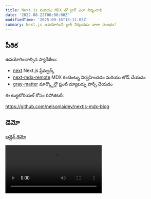 ```yaml
---
title: Next.js మరియు MDX తో బ్లాగ్ ఎలా నిర్మించాలి
date: '2022-08-22T00:00:00Z'
modifiedTime: '2025-09-16T15:11:03Z'
summary: Next.js ఉపయోగించి బ్లాగ్ నిర్మించడం చాలా సులభం!
---
```


## పీఠిక

ఉపయోగించాల్సిన ప్యాకేజీలు:

- [next](https://github.com/vercel/next.js) Next.js ఫ్రేమ్వర్క్
- [next-mdx-remote](https://github.com/hashicorp/next-mdx-remote) MDX కంటెంట్ను నిర్వహించడం మరియు లోడ్ చేయడం
- [gray-matter](https://github.com/jonschlinkert/gray-matter) మార్క్డౌన్లో ఫ్రంట్ మ్యాటర్ను పార్స్ చేయడం

ఈ ట్యుటోరియల్ కోసం రిపోజిటరీ:

https://github.com/nelsonlaidev/nextjs-mdx-blog

## డెమో

[ఆన్లైన్ డెమో](https://nelsonlai-nextjs-mdx-blog.vercel.app)

<Video src='/videos/blog/how-to-build-a-blog-with-nextjs-and-mdx/demo.mp4' width={1920} height={1080} />

## బ్లాగ్ ఎలా సృష్టించాలి

మొదట, మేము కింది కమాండ్తో Next.js ప్రాజెక్ట్ను సృష్టిస్తాము:

```bash title='టెర్మినల్'
yarn create next-app nextjs-mdx-blog
```

తర్వాత, కింది ఫైల్ను సృష్టించండి:

- `components/layout.jsx` - అన్ని కాంపోనెంట్లను కంటైనర్లో రాప్ చేయండి (ఐచ్ఛికం, కేవలం స్టైల్ కోసం)
- `date/blog/*.mdx` - బ్లాగ్ ఆర్టికల్స్
- `lib/format-date.js` - తేదీని `నెల DD, YYYY` గా ఫార్మాట్ చేయండి
- `pages/blog/[slug].jsx` - ఆర్టికల్ పేజీ, [డైనమిక్ రూట్లను](https://nextjs.org/docs/pages/building-your-application/routing/dynamic-routes) ఉపయోగిస్తుంది

<TreeView
  defaultExpandedValue={['components', 'data', 'data/blog', 'lib', 'pages', 'pages/blog']}
  collection={{
    id: 'ROOT',
    name: '',
    children: [
      {
        id: 'components',
        name: 'components',
        children: [{ id: 'components/layout.jsx', name: 'layout.jsx' }]
      },
      {
        id: 'data',
        name: 'data',
        children: [
          {
            id: 'data/blog',
            name: 'blog',
            children: [
              { id: 'data/blog/markdown.mdx', name: 'markdown.mdx' },
              { id: 'data/blog/nextjs.mdx', name: 'nextjs.mdx' },
              { id: 'data/blog/react.mdx', name: 'react.mdx' }
            ]
          }
        ]
      },
      {
        id: 'lib',
        name: 'lib',
        children: [
          { id: 'lib/format-date.js', name: 'format-date.js' },
          { id: 'lib/mdx.js', name: 'mdx.js' }
        ]
      },
      {
        id: 'pages',
        name: 'pages',
        children: [
          {
            id: 'pages/blog',
            name: 'blog',
            children: [{ id: 'pages/blog/[slug].jsx', name: '[slug].jsx' }]
          }
        ]
      }
    ]
  }}
/>

### మార్క్డౌన్ ఫైళ్లను ఎలా నిర్వహించాలి

మొదట `const root{:js}` - రూట్ డైరెక్టరీ, మరియు `process.cwd(){:js}` మెథడ్ Node.js ప్రాసెస్ యొక్క ప్రస్తుత వర్కింగ్ డైరెక్టరీని రిటర్న్ చేస్తుంది.

```js title='lib/mdx.js'
const root = process.cwd()
```

మరొక వేరియబుల్ `POSTS_PATH{:.entity.name.constant}` ఆర్టికల్ ఫైళ్లు స్టోర్ చేయబడిన పాత్ కోసం.

```js title='lib/mdx.js'
import path from 'path'

const POSTS_PATH = path.join(root, 'data', 'blog') // [!code highlight]
// అవుట్పుట్: A:/nextjs-mdx-blog/data/blog
```

అప్పుడు ఆ డైరెక్టరీ కంటెంట్ను చదవడానికి fsని ఉపయోగించండి, అంటే `data/blog` కింద ఉన్న అన్ని ఫైల్ పేర్లు.

```js title='lib/mdx.js'
import fs from 'fs'

export const allSlugs = fs.readdirSync(POSTS_PATH)
// అవుట్పుట్: ['markdown.mdx', 'nextjs.mdx', 'react.mdx']
```

తర్వాత ఫైల్ ఎక్స్టెన్షన్ను తీసేయడానికి ఒక ఫంక్షన్ రాయండి, ఇది తర్వాత ఉపయోగించబడుతుంది.

```js title='lib/mdx.js'
export const formatSlug = (slug) => slug.replace(/\.mdx$/, '')
/*
 * ఉదాహరణ: formatSlug('markdown.mdx')
 * అవుట్పుట్: 'markdown'
 */
```

తదుపరి దశ స్లగ్ ద్వారా ఆర్టికల్ కంటెంట్ను పొందడం.

```js title='lib/mdx.js'
export const getPostBySlug = async (slug) => {
  const postFilePath = path.join(POSTS_PATH, `${slug}.mdx`)
  // అవుట్పుట్: A:/nextjs-mdx-blog/data/blog/slug.mdx
  const source = fs.readFileSync(postFilePath)
  // ఫైల్ కంటెంట్ను రిటర్న్ చేయండి

  const { content, data } = matter(source)
  /*
   * ఉదాహరణ:
   *  ---
   *  title: హలో
   *  slug: home
   *  ---
   *  <h1>హలో వరల్డ్!</h1>
   *
   * రిటర్న్:
   *  {
   *    content: '<h1>హలో వరల్డ్!</h1>',
   *    data: {
   *      title: 'హలో',
   *      slug: 'home'
   *    }
   *  }
   */

  const mdxSource = await serialize(content)
  // కంటెంట్ను సీరియలైజ్ చేయడానికి (next-mdx-remote) నిర్వహించడానికి ఇవ్వండి

  const frontMatter = {
    ...data,
    slug
  }
  // స్లగ్ను ఫ్రంట్ మ్యాటర్లో కూడా ఉంచండి, ఇది తర్వాత ఉపయోగించబడుతుంది

  return {
    source: mdxSource,
    frontMatter
  }
}
```

అప్పుడు మీరు హోమ్ పేజీలో ప్రదర్శించాల్సిన అన్ని ఆర్టికల్స్ను పొందవచ్చు.

```js title='lib/mdx.js'
export const getAllPosts = () => {
  const frontMatter = []

  allSlugs.forEach((slug) => {
    const source = fs.readFileSync(path.join(POSTS_PATH, slug), 'utf-8')

    const { data } = matter(source)

    frontMatter.push({
      ...data,
      slug: formatSlug(slug),
      date: new Date(data.date).toISOString()
    })
  })

  return frontMatter.sort((a, b) => dateSortDesc(a.date, b.date))
}

// తేదీ ప్రకారం అవరోహణ క్రమంలో సార్ట్ చేయబడింది
const dateSortDesc = (a, b) => {
  if (a > b) return -1
  if (a < b) return 1

  return 0
}
```

### తేదీని ఫార్మాట్ చేయడం

```js title='lib/format-date.js'
export const formatDate = (date) =>
  new Date(date).toLocaleDateString('te', {
    year: 'numeric',
    month: 'long',
    day: 'numeric'
  })
/*
 * formatDate('2022-08-21T00:00:00Z')
 * అవుట్పుట్: 'ఆగస్టు 21, 2022'
 */
```

### హోమ్ పేజీ

```jsx title='pages/index.jsx'
import { formatDate } from '../lib/format-date'
import { getAllPosts } from '../lib/mdx'

import Link from 'next/link'

export default function Home({ posts }) {
  return (
    <>
      <h1 className='mb-8 text-6xl font-bold'>బ్లాగ్</h1>
      <hr className='my-8' />
      <ul className='flex flex-col gap-3'>
        {posts.map(({ slug, title, summary, date }) => (
          <li key={slug}>
            <Link href={`/blog/${slug}`}>
              <a className='block rounded-lg border border-solid border-gray-300 p-6 shadow-md'>
                <div className='flex justify-between'>
                  <h2>{title}</h2>
                  <time dateTime={date}>{formatDate(date)}</time>
                </div>
                <p className='mt-4'>{summary}</p>
              </a>
            </Link>
          </li>
        ))}
      </ul>
    </>
  )
}

// అన్ని ఆర్టికల్స్ పొందడానికి getStaticPropsని ఉపయోగించండి
export const getStaticProps = async () => {
  const posts = getAllPosts()

  return {
    props: {
      posts
    }
  }
}
```

### ఆర్టికల్ పేజీ

```jsx title='pages/[slug].jsx'
import { formatDate } from '../../lib/format-date'
import { allSlugs, formatSlug, getPostBySlug } from '../../lib/mdx'

import { MDXRemote } from 'next-mdx-remote'

export default function Blog({ post }) {
  const { title, date } = post.frontMatter

  return (
    <div>
      <h1 className='mb-2 text-6xl font-bold'>{title}</h1>
      <time dateTime={date} className='text-lg font-medium'>
        {formatDate(date)}
      </time>
      <hr className='my-8' />
      <article className='prose max-w-none'>
        <MDXRemote {...post.source} />
      </article>
    </div>
  )
}

export const getStaticProps = async ({ params }) => {
  const post = await getPostBySlug(params.slug)

  return {
    props: {
      post
    }
  }
}

export const getStaticPaths = async () => {
  const paths = allSlugs.map((slug) => ({
    params: {
      slug: formatSlug(slug)
    }
  }))
  /*
   * paths అవుట్పుట్:
   *   [
   *     { params: { slug: 'markdown' } },
   *     { params: { slug: 'nextjs' } },
   *     { params: { slug: 'react' } }
   *   ]
   */

  return {
    paths,
    fallback: false
  }
}
```

ఈ విధంగా, ఒక సాధారణ బ్లాగ్ పూర్తయింది.

## ఉపయోగకరమైన లింకులు

- [getStaticPaths](https://nextjs.org/docs/pages/building-your-application/data-fetching/get-static-paths)
- [getStaticProps](https://nextjs.org/docs/pages/building-your-application/data-fetching/get-static-props)
- [డైనమిక్ రూట్లు](https://nextjs.org/docs/pages/building-your-application/routing/dynamic-routes)
- [mdx](https://mdxjs.com/)